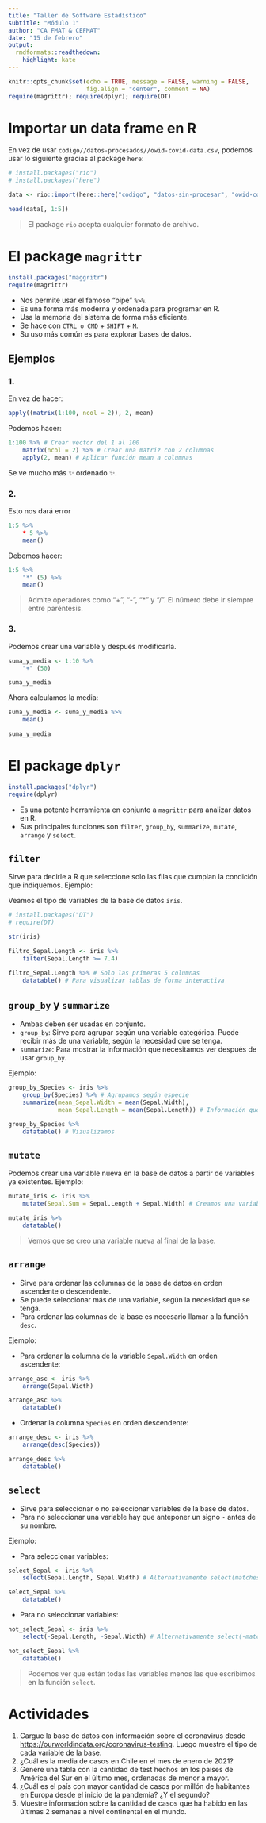 ```yaml
---
title: "Taller de Software Estadístico"
subtitle: "Módulo 1"
author: "CA FMAT & CEFMAT"
date: "15 de febrero"
output: 
  rmdformats::readthedown:
    highlight: kate
---
```


```r
knitr::opts_chunk$set(echo = TRUE, message = FALSE, warning = FALSE, 
                      fig.align = "center", comment = NA)
require(magrittr); require(dplyr); require(DT)
```

# Importar un data frame en R

En vez de usar `codigo//datos-procesados//owid-covid-data.csv`, podemos usar lo siguiente gracias al package `here`:

```r
# install.packages("rio")
# install.packages("here")

data <- rio::import(here::here("codigo", "datos-sin-procesar", "owid-covid-data.csv"))

head(data[, 1:5])
```


> El package `rio` acepta cualquier formato de archivo.


# El package `magrittr`

```r
install.packages("maggritr")
require(magrittr)
```


* Nos permite usar el famoso "pipe" `%>%`. 
* Es una forma más moderna y ordenada para programar en R.
* Usa la memoria del sistema de forma más eficiente.
* Se hace con `CTRL o CMD` + `SHIFT` + `M`.
* Su uso más común es para explorar bases de datos.

## Ejemplos

### 1. 


En vez de hacer:

```r
apply((matrix(1:100, ncol = 2)), 2, mean)
```

Podemos hacer:

```r
1:100 %>% # Crear vector del 1 al 100
    matrix(ncol = 2) %>% # Crear una matriz con 2 columnas
    apply(2, mean) # Aplicar función mean a columnas
```
Se ve mucho más &#10024; ordenado &#10024;. 

### 2. 

Esto nos dará error

```r
1:5 %>%
    * 5 %>% 
    mean()
```

Debemos hacer:

```r
1:5 %>%
    "*" (5) %>% 
    mean()
```
> Admite operadores como "+", "-", "*" y "/". El número debe ir siempre entre paréntesis.

### 3.

Podemos crear una variable y después modificarla.

```r

suma_y_media <- 1:10 %>%
    "+" (50)

suma_y_media
```

Ahora calculamos la media:

```r
suma_y_media <- suma_y_media %>% 
    mean()

suma_y_media
```

# El package `dplyr`

```r
install.packages("dplyr")
require(dplyr)
```

* Es una potente herramienta en conjunto a `magrittr` para analizar datos en R.
* Sus principales funciones son `filter`, `group_by`, `summarize`, `mutate`, `arrange` y `select`.

## `filter`

Sirve para decirle a R que seleccione solo las filas que cumplan la condición que indiquemos. Ejemplo:

Veamos el tipo de variables de la base de datos `iris`.

```r
# install.packages("DT")
# require(DT)

str(iris)
```


```r
filtro_Sepal.Length <- iris %>% 
    filter(Sepal.Length >= 7.4)

filtro_Sepal.Length %>% # Solo las primeras 5 columnas
    datatable() # Para visualizar tablas de forma interactiva
```


## `group_by` y `summarize`

* Ambas deben ser usadas en conjunto.
* `group_by`: Sirve para agrupar según una variable categórica. Puede recibir más de una variable, según la necesidad que se tenga.
* `summarize`: Para mostrar la información que necesitamos ver después de usar `group_by`.

Ejemplo:

```r
group_by_Species <- iris %>% 
    group_by(Species) %>% # Agrupamos según especie 
    summarize(mean_Sepal.Width = mean(Sepal.Width),
              mean_Sepal.Length = mean(Sepal.Length)) # Información que necesitamos ver de cada Especie

group_by_Species %>% 
    datatable() # Vizualizamos
```

## `mutate`

Podemos crear una variable nueva en la base de datos a partir de variables ya existentes. Ejemplo:

```r
mutate_iris <- iris %>% 
    mutate(Sepal.Sum = Sepal.Length + Sepal.Width) # Creamos una variable Sepal.Sum

mutate_iris %>% 
    datatable()
```

> Vemos que se creo una variable nueva al final de la base.


## `arrange`

* Sirve para ordenar las columnas de la base de datos en orden ascendente o descendente.
* Se puede seleccionar más de una variable, según la necesidad que se tenga.
* Para ordenar las columnas de la base es necesario llamar a la función `desc`.

Ejemplo:

* Para ordenar la columna de la variable `Sepal.Width` en orden ascendente:

```r
arrange_asc <- iris %>% 
    arrange(Sepal.Width)

arrange_asc %>% 
    datatable()
```

* Ordenar la columna `Species` en orden descendente:

```r
arrange_desc <- iris %>%  
    arrange(desc(Species))

arrange_desc %>% 
    datatable()
```

## `select`

* Sirve para seleccionar o no seleccionar variables de la base de datos.
* Para no seleccionar una variable hay que anteponer un signo `-` antes de su nombre.

Ejemplo: 

* Para seleccionar variables:

```r
select_Sepal <- iris %>% 
    select(Sepal.Length, Sepal.Width) # Alternativamente select(matches("Sepal"))

select_Sepal %>% 
    datatable()
```

* Para no seleccionar variables:

```r
not_select_Sepal <- iris %>% 
    select(-Sepal.Length, -Sepal.Width) # Alternativamente select(-matches("Sepal"))

not_select_Sepal %>% 
    datatable()
```

> Podemos ver que están todas las variables menos las que escribimos en la función `select`.

# Actividades

1. Cargue la base de datos con información sobre el coronavirus desde <https://ourworldindata.org/coronavirus-testing>. Luego muestre el tipo de cada variable de la base.
2. ¿Cuál es la media de casos en Chile en el mes de enero de 2021?
3. Genere una tabla con la cantidad de test hechos en los países de América del Sur en el último mes, ordenadas de menor a mayor.
4. ¿Cuál es el país con mayor cantidad de casos por millón de habitantes en Europa desde el inicio de la pandemia? ¿Y el segundo?
5. Muestre información sobre la cantidad de casos que ha habido en las últimas 2 semanas a nivel continental en el mundo.

